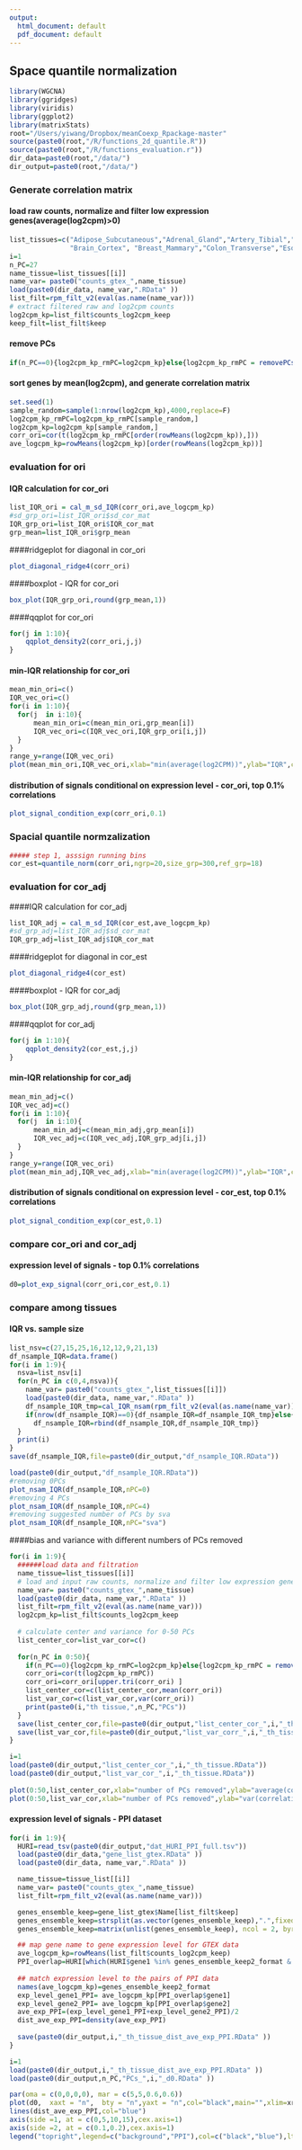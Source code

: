 ```yaml
---
output:
  html_document: default
  pdf_document: default
---
```

## Space quantile normalization
```r
library(WGCNA)
library(ggridges)
library(viridis)
library(ggplot2)
library(matrixStats)
root="/Users/yiwang/Dropbox/meanCoexp_Rpackage-master"
source(paste0(root,"/R/functions_2d_quantile.R"))
source(paste0(root,"/R/functions_evaluation.r"))
dir_data=paste0(root,"/data/")
dir_output=paste0(root,"/data/")
```

### Generate correlation matrix 
####  load raw counts, normalize and filter low expression genes(average(log2cpm)>0)
```r
list_tissues=c("Adipose_Subcutaneous","Adrenal_Gland","Artery_Tibial","Brain_Cerebellum",
               "Brain_Cortex", "Breast_Mammary","Colon_Transverse","Esophagus_Mucosa","Heart_Left_Ventricle")
i=1
n_PC=27
name_tissue=list_tissues[[i]]
name_var= paste0("counts_gtex_",name_tissue)
load(paste0(dir_data, name_var,".RData" ))
list_filt=rpm_filt_v2(eval(as.name(name_var)))
# extract filtered raw and log2cpm counts
log2cpm_kp=list_filt$counts_log2cpm_keep
keep_filt=list_filt$keep
```

#### remove PCs
```r
if(n_PC==0){log2cpm_kp_rmPC=log2cpm_kp}else{log2cpm_kp_rmPC = removePCs(log2cpm_kp,n_PC)}
```

#### sort genes by mean(log2cpm), and generate correlation matrix
```r
set.seed(1)
sample_random=sample(1:nrow(log2cpm_kp),4000,replace=F)
log2cpm_kp_rmPC=log2cpm_kp_rmPC[sample_random,]
log2cpm_kp=log2cpm_kp[sample_random,]
corr_ori=cor(t(log2cpm_kp_rmPC[order(rowMeans(log2cpm_kp)),]))
ave_logcpm_kp=rowMeans(log2cpm_kp)[order(rowMeans(log2cpm_kp))]
```

########################################################################
### evaluation for ori
#### IQR calculation for cor_ori
```r
list_IQR_ori = cal_m_sd_IQR(corr_ori,ave_logcpm_kp)
#sd_grp_ori=list_IQR_ori$sd_cor_mat
IQR_grp_ori=list_IQR_ori$IQR_cor_mat
grp_mean=list_IQR_ori$grp_mean
```

####ridgeplot for diagonal in cor_ori
```r
plot_diagonal_ridge4(corr_ori)
```

####boxplot - IQR for cor_ori
```r
box_plot(IQR_grp_ori,round(grp_mean,1))
```

####qqplot for cor_ori
```r
for(j in 1:10){
    qqplot_density2(corr_ori,j,j)
}
```

#### min-IQR relationship for cor_ori 
```r
mean_min_ori=c()
IQR_vec_ori=c()
for(i in 1:10){
  for(j  in i:10){
      mean_min_ori=c(mean_min_ori,grp_mean[i])
      IQR_vec_ori=c(IQR_vec_ori,IQR_grp_ori[i,j])
  }
}
range_y=range(IQR_vec_ori)
plot(mean_min_ori,IQR_vec_ori,xlab="min(average(log2CPM))",ylab="IQR",cex.lab=1.5,cex.axis=1.2,col="blue",ylim=range_y)
```

#### distribution of signals conditional on expression level - cor_ori, top 0.1% correlations
```r
plot_signal_condition_exp(corr_ori,0.1)
```

########################################################################
### Spacial quantile normzalization
```r
##### step 1, asssign running bins
cor_est=quantile_norm(corr_ori,ngrp=20,size_grp=300,ref_grp=18)
```


########################################################################
### evaluation for cor_adj
####IQR calculation for cor_adj
```r
list_IQR_adj = cal_m_sd_IQR(cor_est,ave_logcpm_kp)
#sd_grp_adj=list_IQR_adj$sd_cor_mat
IQR_grp_adj=list_IQR_adj$IQR_cor_mat
```

####ridgeplot for diagonal in cor_est
```r
plot_diagonal_ridge4(cor_est)
```

####boxplot - IQR for cor_adj
```r
box_plot(IQR_grp_adj,round(grp_mean,1))
```

####qqplot for cor_adj
```r
for(j in 1:10){
    qqplot_density2(cor_est,j,j)
}
```

#### min-IQR relationship for cor_adj
```r
mean_min_adj=c()
IQR_vec_adj=c()
for(i in 1:10){
  for(j  in i:10){
      mean_min_adj=c(mean_min_adj,grp_mean[i])
      IQR_vec_adj=c(IQR_vec_adj,IQR_grp_adj[i,j])
  }
}
range_y=range(IQR_vec_ori)
plot(mean_min_adj,IQR_vec_adj,xlab="min(average(log2CPM))",ylab="IQR",cex.lab=1.5,cex.axis=1.2,col="red",ylim=range_y)
```

#### distribution of signals conditional on expression level - cor_est, top 0.1% correlations
```r
plot_signal_condition_exp(cor_est,0.1)
```


########################################################################
### compare cor_ori and cor_adj
#### expression level of signals - top 0.1% correlations
```r
d0=plot_exp_signal(corr_ori,cor_est,0.1)
```

########################################################################
### compare among tissues
#### IQR vs. sample size
```r
list_nsv=c(27,15,25,16,12,12,9,21,13)
df_nsample_IQR=data.frame()
for(i in 1:9){
  nsva=list_nsv[i]
  for(n_PC in c(0,4,nsva)){
    name_var= paste0("counts_gtex_",list_tissues[[i]])
    load(paste0(dir_data, name_var,".RData" ))
    df_nsample_IQR_tmp=cal_IQR_nsam(rpm_filt_v2(eval(as.name(name_var)))$counts_log2cpm_keep,n_PC,nsubsample=1000)
    if(nrow(df_nsample_IQR)==0){df_nsample_IQR=df_nsample_IQR_tmp}else{
      df_nsample_IQR=rbind(df_nsample_IQR,df_nsample_IQR_tmp)}
  }
  print(i)
}
save(df_nsample_IQR,file=paste0(dir_output,"df_nsample_IQR.RData"))
```


```r
load(paste0(dir_output,"df_nsample_IQR.RData"))
#removing 0PCs
plot_nsam_IQR(df_nsample_IQR,nPC=0)
#removing 4 PCs
plot_nsam_IQR(df_nsample_IQR,nPC=4)
#removing suggested number of PCs by sva
plot_nsam_IQR(df_nsample_IQR,nPC="sva")
```

####bias and variance with different numbers of PCs removed
```r
for(i in 1:9){
  ######load data and filtration
  name_tissue=list_tissues[[i]]
  # load and input raw counts, normalize and filter low expression genes(average(log2cpm)>0)
  name_var= paste0("counts_gtex_",name_tissue)
  load(paste0(dir_data, name_var,".RData" ))
  list_filt=rpm_filt_v2(eval(as.name(name_var)))
  log2cpm_kp=list_filt$counts_log2cpm_keep
  
  # calculate center and variance for 0-50 PCs
  list_center_cor=list_var_cor=c()
  
  for(n_PC in 0:50){
    if(n_PC==0){log2cpm_kp_rmPC=log2cpm_kp}else{log2cpm_kp_rmPC = removePCs(log2cpm_kp,n_PC)}
    corr_ori=cor(t(log2cpm_kp_rmPC))
    corr_ori=corr_ori[upper.tri(corr_ori) ]
    list_center_cor=c(list_center_cor,mean(corr_ori))
    list_var_cor=c(list_var_cor,var(corr_ori))
    print(paste0(i,"th tissue,",n_PC,"PCs"))
  }
  save(list_center_cor,file=paste0(dir_output,"list_center_cor_",i,"_th_tissue.RData"))
  save(list_var_cor,file=paste0(dir_output,"list_var_corr_",i,"_th_tissue.RData"))
}
```


```r
i=1
load(paste0(dir_output,"list_center_cor_",i,"_th_tissue.RData"))
load(paste0(dir_output,"list_var_cor_",i,"_th_tissue.RData"))
  
plot(0:50,list_center_cor,xlab="number of PCs removed",ylab="average(correlations)",cex.lab=1.5,cex.axis=1.5, pch=1)
plot(0:50,list_var_cor,xlab="number of PCs removed",ylab="var(correlations)",cex.lab=1.5,cex.axis=1.5, pch=1)
```


#### expression level of signals - PPI dataset
```r
for(i in 1:9){
  HURI=read_tsv(paste0(dir_output,"dat_HURI_PPI_full.tsv"))
  load(paste0(dir_data,"gene_list_gtex.RData" ))
  load(paste0(dir_data, name_var,".RData" ))

  name_tissue=tissue_list[[i]]
  name_var= paste0("counts_gtex_",name_tissue)
  list_filt=rpm_filt_v2(eval(as.name(name_var)))

  genes_ensemble_keep=gene_list_gtex$Name[list_filt$keep]
  genes_ensemble_keep=strsplit(as.vector(genes_ensemble_keep),".",fixed=TRUE)
  genes_ensemble_keep=matrix(unlist(genes_ensemble_keep), ncol = 2, byrow = TRUE)[,1]

  ## map gene name to gene expression level for GTEX data
  ave_logcpm_kp=rowMeans(list_filt$counts_log2cpm_keep)
  PPI_overlap=HURI[which(HURI$gene1 %in% genes_ensemble_keep2_format & HURI$gene2%in% genes_ensemble_keep2_format),]
  
  ## match expression level to the pairs of PPI data
  names(ave_logcpm_kp)=genes_ensemble_keep2_format
  exp_level_gene1_PPI= ave_logcpm_kp[PPI_overlap$gene1]
  exp_level_gene2_PPI= ave_logcpm_kp[PPI_overlap$gene2]
  ave_exp_PPI=(exp_level_gene1_PPI+exp_level_gene2_PPI)/2
  dist_ave_exp_PPI=density(ave_exp_PPI)
  
  save(paste0(dir_output,i,"_th_tissue_dist_ave_exp_PPI.RData" ))
}

```

```r
i=1
load(paste0(dir_output,i,"_th_tissue_dist_ave_exp_PPI.RData" ))
load(paste0(dir_output,n_PC,"PCs_",i,"_d0.RData" ))

par(oma = c(0,0,0,0), mar = c(5,5,0.6,0.6))
plot(d0,  xaxt = "n",  bty = "n",yaxt = "n",col="black",main="",xlim=xrange_all_svaPC,ylim=yrange_all_svaPC, cex.lab=1.5, cex.axis=1.1,xlab="average expression level (log2CPM)",ylab = "density")
lines(dist_ave_exp_PPI,col="blue")
axis(side =1, at = c(0,5,10,15),cex.axis=1)
axis(side =2, at = c(0.1,0.2),cex.axis=1)
legend("topright",legend=c("background","PPI"),col=c("black","blue"),lty=1)


```















